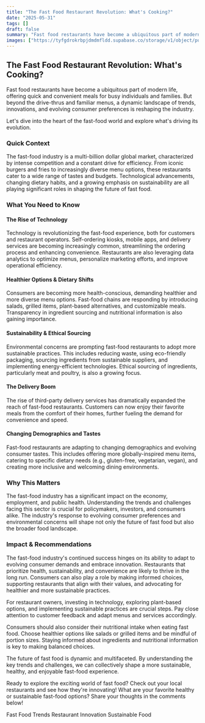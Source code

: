 ```yaml
---
title: "The Fast Food Restaurant Revolution: What's Cooking?"
date: "2025-05-31"
tags: []
draft: false
summary: "Fast food restaurants have become a ubiquitous part of modern life, offering quick and convenient meals for busy individuals and families. But beyond the drive-thrus and familiar menus, a dynamic landscape of trends, innovations, and evolving consumer preferences is reshaping the industry."
images: ["https://tyfgdrokrbpjdmdmfldd.supabase.co/storage/v1/object/public/image/2025-05-31-12-04-13-630+02-00.jpg"]
---
```




## The Fast Food Restaurant Revolution: What's Cooking?

Fast food restaurants have become a ubiquitous part of modern life, offering quick and convenient meals for busy individuals and families. But beyond the drive-thrus and familiar menus, a dynamic landscape of trends, innovations, and evolving consumer preferences is reshaping the industry.

Let's dive into the heart of the fast-food world and explore what's driving its evolution.

### Quick Context

The fast-food industry is a multi-billion dollar global market, characterized by intense competition and a constant drive for efficiency. From iconic burgers and fries to increasingly diverse menu options, these restaurants cater to a wide range of tastes and budgets. Technological advancements, changing dietary habits, and a growing emphasis on sustainability are all playing significant roles in shaping the future of fast food.

### What You Need to Know

#### The Rise of Technology

Technology is revolutionizing the fast-food experience, both for customers and restaurant operators. Self-ordering kiosks, mobile apps, and delivery services are becoming increasingly common, streamlining the ordering process and enhancing convenience. Restaurants are also leveraging data analytics to optimize menus, personalize marketing efforts, and improve operational efficiency.

#### Healthier Options & Dietary Shifts

Consumers are becoming more health-conscious, demanding healthier and more diverse menu options. Fast-food chains are responding by introducing salads, grilled items, plant-based alternatives, and customizable meals. Transparency in ingredient sourcing and nutritional information is also gaining importance.

#### Sustainability & Ethical Sourcing

Environmental concerns are prompting fast-food restaurants to adopt more sustainable practices. This includes reducing waste, using eco-friendly packaging, sourcing ingredients from sustainable suppliers, and implementing energy-efficient technologies. Ethical sourcing of ingredients, particularly meat and poultry, is also a growing focus.

#### The Delivery Boom

The rise of third-party delivery services has dramatically expanded the reach of fast-food restaurants. Customers can now enjoy their favorite meals from the comfort of their homes, further fueling the demand for convenience and speed.

#### Changing Demographics and Tastes

Fast-food restaurants are adapting to changing demographics and evolving consumer tastes. This includes offering more globally-inspired menu items, catering to specific dietary needs (e.g., gluten-free, vegetarian, vegan), and creating more inclusive and welcoming dining environments.

### Why This Matters

The fast-food industry has a significant impact on the economy, employment, and public health. Understanding the trends and challenges facing this sector is crucial for policymakers, investors, and consumers alike. The industry's response to evolving consumer preferences and environmental concerns will shape not only the future of fast food but also the broader food landscape.

### Impact & Recommendations

The fast-food industry's continued success hinges on its ability to adapt to evolving consumer demands and embrace innovation. Restaurants that prioritize health, sustainability, and convenience are likely to thrive in the long run. Consumers can also play a role by making informed choices, supporting restaurants that align with their values, and advocating for healthier and more sustainable practices.

For restaurant owners, investing in technology, exploring plant-based options, and implementing sustainable practices are crucial steps. Pay close attention to customer feedback and adapt menus and services accordingly.

Consumers should also consider their nutritional intake when eating fast food. Choose healthier options like salads or grilled items and be mindful of portion sizes. Staying informed about ingredients and nutritional information is key to making balanced choices.

The future of fast food is dynamic and multifaceted. By understanding the key trends and challenges, we can collectively shape a more sustainable, healthy, and enjoyable fast-food experience.

Ready to explore the exciting world of fast food? Check out your local restaurants and see how they're innovating! What are your favorite healthy or sustainable fast-food options? Share your thoughts in the comments below!

Fast Food Trends
Restaurant Innovation
Sustainable Food
